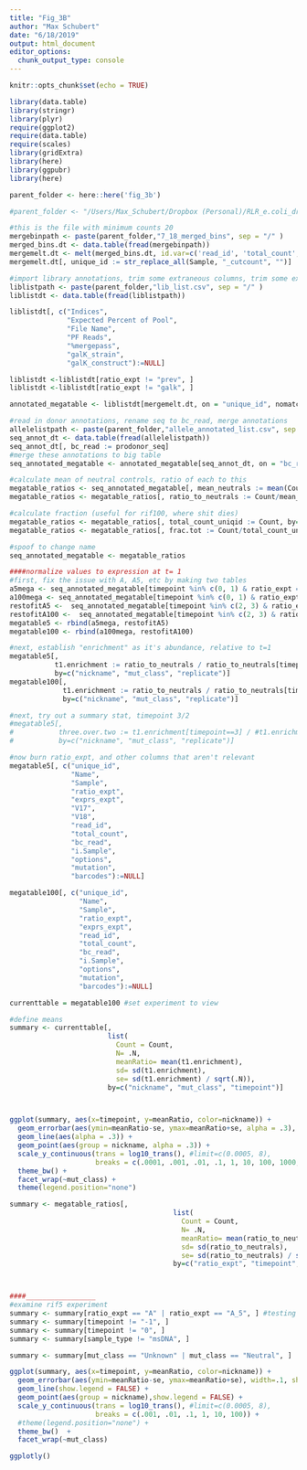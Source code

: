 ```yaml
---
title: "Fig_3B"
author: "Max Schubert"
date: "6/18/2019"
output: html_document
editor_options: 
  chunk_output_type: console
---
```


```r
knitr::opts_chunk$set(echo = TRUE)

library(data.table)
library(stringr)
library(plyr)
require(ggplot2)
require(data.table)
require(scales)
library(gridExtra)
library(here)
library(ggpubr)
library(here)

parent_folder <- here::here('fig_3b')

```
```r
#parent_folder <- "/Users/Max_Schubert/Dropbox (Personal)/RLR_e.coli_dropbox/NewNotebook_expts/A_phenotype_in_plates/ms23_testset_primerize"

#this is the file with minimum counts 20
mergebinpath <- paste(parent_folder,"7_18_merged_bins", sep = "/" )
merged_bins.dt <- data.table(fread(mergebinpath))
mergemelt.dt <- melt(merged_bins.dt, id.var=c('read_id', 'total_count', 'bc_read'), value.name='Count', variable.name='Sample')
mergemelt.dt[, unique_id := str_replace_all(Sample, "_cutcount", "")]

```

```r
#import library annotations, trim some extraneous columns, trim some extraneous rows
liblistpath <- paste(parent_folder,"lib_list.csv", sep = "/" )
liblistdt <- data.table(fread(liblistpath))

liblistdt[, c("Indices",
              "Expected Percent of Pool",
              "File Name",
              "PF Reads",
              "%mergepass",
              "galK_strain",
              "galK_construct"):=NULL]

liblistdt <-liblistdt[ratio_expt != "prev", ]
liblistdt <-liblistdt[ratio_expt != "galk", ]

annotated_megatable <- liblistdt[mergemelt.dt, on = "unique_id", nomatch = 0]

```

```r
#read in donor annotations, rename seq to bc_read, merge annotations
allelelistpath <- paste(parent_folder,"allele_annotated_list.csv", sep = "/" )
seq_annot_dt <- data.table(fread(allelelistpath))
seq_annot_dt[, bc_read := prodonor_seq]
#merge these annotations to big table
seq_annotated_megatable <- annotated_megatable[seq_annot_dt, on = "bc_read", nomatch = 0]
```

```r
#calculate mean of neutral controls, ratio of each to this
megatable_ratios <- seq_annotated_megatable[, mean_neutrals := mean(Count[mut_class == "Neutral"]), by='unique_id']
megatable_ratios <- megatable_ratios[, ratio_to_neutrals := Count/mean_neutrals, by='bc_read'] #threw away included filter by count statement...

#calculate fraction (useful for rif100, where shit dies)
megatable_ratios <- megatable_ratios[, total_count_uniqid := Count, by='unique_id']
megatable_ratios <- megatable_ratios[, frac.tot := Count/total_count_uniqid, by='bc_read'] #threw away included filter by count statement...

#spoof to change name 
seq_annotated_megatable <- megatable_ratios

####normalize values to expression at t= 1
#first, fix the issue with A, A5, etc by making two tables
a5mega <- seq_annotated_megatable[timepoint %in% c(0, 1) & ratio_expt == 'A'][, ratio_expt := 'A_5'][sample_type == 'plasmid' & replicate != 'D']
a100mega <- seq_annotated_megatable[timepoint %in% c(0, 1) & ratio_expt == 'A'][, ratio_expt := 'A_100'][sample_type == 'plasmid' & replicate != 'D']
restofitA5 <-  seq_annotated_megatable[timepoint %in% c(2, 3) & ratio_expt == 'A_5']
restofitA100 <-  seq_annotated_megatable[timepoint %in% c(2, 3) & ratio_expt == 'A_100']
megatable5 <- rbind(a5mega, restofitA5)
megatable100 <- rbind(a100mega, restofitA100)

#next, establish "enrichment" as it's abundance, relative to t=1
megatable5[,
           t1.enrichment := ratio_to_neutrals / ratio_to_neutrals[timepoint==1],
           by=c("nickname", "mut_class", "replicate")]
megatable100[,
             t1.enrichment := ratio_to_neutrals / ratio_to_neutrals[timepoint==1],
             by=c("nickname", "mut_class", "replicate")]

#next, try out a summary stat, timepoint 3/2
#megatable5[,
#           three.over.two := t1.enrichment[timepoint==3] / #t1.enrichment[timepoint==2],
#           by=c("nickname", "mut_class", "replicate")]

#now burn ratio_expt, and other columns that aren't relevant
megatable5[, c("unique_id",
               "Name",
               "Sample",
               "ratio_expt",
               "exprs_expt",
               "V17",
               "V18",
               "read_id",
               "total_count",
               "bc_read",
               "i.Sample",
               "options",
               "mutation",
               "barcodes"):=NULL]

megatable100[, c("unique_id",
                 "Name",
                 "Sample",
                 "ratio_expt",
                 "exprs_expt",
                 "read_id",
                 "total_count",
                 "bc_read",
                 "i.Sample",
                 "options",
                 "mutation",
                 "barcodes"):=NULL]

```

```r
currenttable = megatable100 #set experiment to view

#define means
summary <- currenttable[,
                        list(
                          Count = Count,
                          N= .N,
                          meanRatio= mean(t1.enrichment),
                          sd= sd(t1.enrichment),
                          se= sd(t1.enrichment) / sqrt(.N)),
                        by=c("nickname", "mut_class", "timepoint")]



ggplot(summary, aes(x=timepoint, y=meanRatio, color=nickname)) + 
  geom_errorbar(aes(ymin=meanRatio-se, ymax=meanRatio+se, alpha = .3), width=.1) +
  geom_line(aes(alpha = .3)) +
  geom_point(aes(group = nickname, alpha = .3)) +
  scale_y_continuous(trans = log10_trans(), #limit=c(0.0005, 8), 
                     breaks = c(.0001, .001, .01, .1, 1, 10, 100, 1000, 10000)) +
  theme_bw() +
  facet_wrap(~mut_class) +
  theme(legend.position="none")

```

```r
summary <- megatable_ratios[, 
                                        list(
                                          Count = Count,
                                          N= .N,
                                          meanRatio= mean(ratio_to_neutrals),
                                          sd= sd(ratio_to_neutrals),
                                          se= sd(ratio_to_neutrals) / sqrt(.N)),
                                        by=c("ratio_expt", "timepoint", "sample_type", "induction", "bc_read", "nickname", "mut_class")]



####_________________
#examine rif5 experiment
summary <- summary[ratio_expt == "A" | ratio_expt == "A_5", ] #testing rif100 verson
summary <- summary[timepoint != "-1", ]
summary <- summary[timepoint != "0", ]
summary <- summary[sample_type != "msDNA", ]

summary <- summary[mut_class == "Unknown" | mut_class == "Neutral", ]

ggplot(summary, aes(x=timepoint, y=meanRatio, color=nickname)) + 
  geom_errorbar(aes(ymin=meanRatio-se, ymax=meanRatio+se), width=.1, show.legend = FALSE) +
  geom_line(show.legend = FALSE) +
  geom_point(aes(group = nickname),show.legend = FALSE) +
  scale_y_continuous(trans = log10_trans(), #limit=c(0.0005, 8), 
                     breaks = c(.001, .01, .1, 1, 10, 100)) +
  #theme(legend.position="none") +
  theme_bw()  +
  facet_wrap(~mut_class)

ggplotly()

```


```r

```


